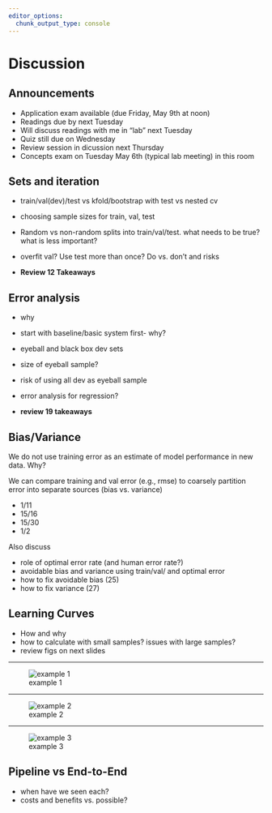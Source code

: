 ```yaml
---
editor_options: 
  chunk_output_type: console
---
```


# Discussion

## Announcements

- Application exam available (due Friday, May 9th at noon)
- Readings due by next Tuesday
- Will discuss readings with me in "lab" next Tuesday
- Quiz still due on Wednesday
- Review session in dicussion next Thursday
- Concepts exam on Tuesday May 6th (typical lab meeting) in this room


## Sets and iteration

- train/val(dev)/test vs kfold/bootstrap with test vs nested cv
- choosing sample sizes for train, val, test
- Random vs non-random splits into train/val/test.  what needs to be true?  what is less important?
- overfit val?  Use test more than once?  Do vs. don't and risks

- **Review 12 Takeaways**


## Error analysis

- why
- start with baseline/basic system first- why?
- eyeball and black box dev sets
- size of eyeball sample?
- risk of using all dev as eyeball sample
- error analysis for regression?

- **review 19 takeaways**


## Bias/Variance

We do not use training error as an estimate of model performance in new data.  Why?

We can compare training and val error (e.g., rmse) to coarsely partition error into separate sources (bias vs. variance)

- 1/11
- 15/16
- 15/30
- 1/2

Also discuss

- role of optimal error rate (and human error rate?)
- avoidable bias and variance using train/val/ and optimal error
- how to fix avoidable bias (25)
- how to fix variance (27)


## Learning Curves

- How and why
- how to calculate with small samples?  issues with large samples?
- review figs on next slides

--------------------------------------------------------------------------------

![example 1](figs/learning_curve_1.jpg)

--------------------------------------------------------------------------------

![example 2](figs/learning_curve_2.jpg)

--------------------------------------------------------------------------------

![example 3](figs/learning_curve_3.jpg)


## Pipeline vs End-to-End

- when have we seen each?
- costs and benefits vs. possible?